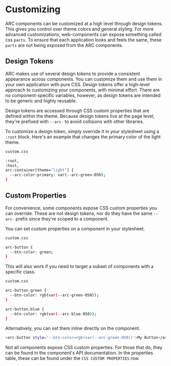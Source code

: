 
<Meta title="Customizing"/>

# Customizing
ARC components can be customized at a high level through design tokens.
This gives you control over theme colors and general styling.
For more advanced customizations, web-components can expose something called css `parts`.
To ensure that each application looks and feels the same, these `parts` are not being exposed from the ARC components.

## Design Tokens
ARC makes use of several design tokens to provide a consistent appearance across components.
You can customize them and use them in your own application with pure CSS.
Design tokens offer a high-level approach to customizing your components, with minimal effort.
There are no component-specific variables, however, as design tokens are intended to be generic and highly reusable.

Design tokens are accessed through CSS custom properties that are defined within the theme.
Because design tokens live at the page level, they're prefixed with `--arc-` to avoid collisions with other libraries.

To customize a design token, simply override it in your stylesheet using a `:root` block.
Here's an example that changes the primary color of the light theme.

```bash
custom.css

:root,
:host,
arc-container[theme="light"] {
  --arc-color-primary: var(--arc-green-050);
}
```

## Custom Properties
For convenience, some components expose CSS custom properties you can override.
These are not design tokens, nor do they have the same `--arc-` prefix since they're scoped to a component.

You can set custom properties on a component in your stylesheet.

```bash
custom.css

arc-button {
  --btn-color: green;
}
```

This will also work if you need to target a subset of components with a specific class.

```bash
custom.css

arc-button.green {
  --btn-color: rgb(var(--arc-green-050));
}

arc-button.blue {
  --btn-color: rgb(var(--arc-blue-050));
}
```

Alternatively, you can set them inline directly on the component.

```bash
<arc-button style='--btn-color=rgb(var(--arc-green-050))'>My Button</arc-button>
```

Not all components expose CSS custom properties.
For those that do, they can be found in the component's API documentation.
In the properties table, these can be found under the `CSS CUSTOM PROPERTIES` row.
